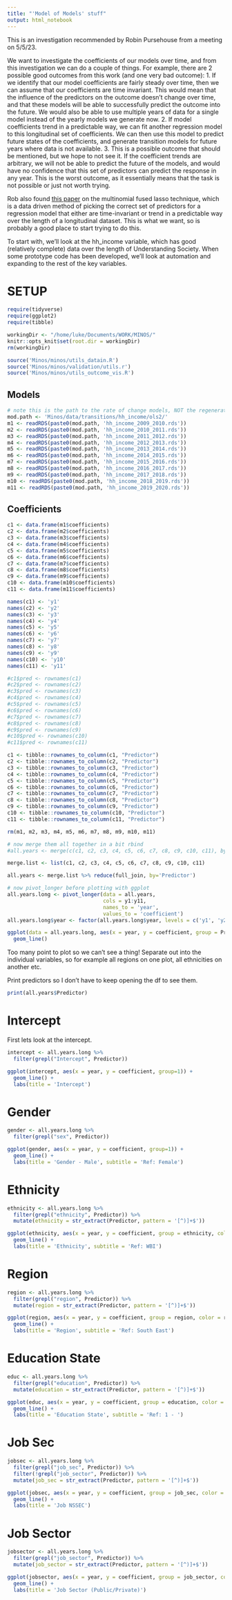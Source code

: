 ```yaml
---
title: "'Model of Models' stuff"
output: html_notebook
---
```


This is an investigation recommended by Robin Pursehouse from a meeting on 5/5/23.

We want to investigate the coefficients of our models over time, and from this investigation we can do a couple of things. For example, there are 2 possible good outcomes from this work (and one very bad outcome):
1. If we identify that our model coefficients are fairly steady over time, then we can assume that our coefficients are time invariant. This would mean that the influence of the predictors on the outcome doesn't change over time, and that these models will be able to successfully predict the outcome into the future. We would also be able to use multiple years of data for a single model instead of the yearly models we generate now.
2. If model coefficients trend in a predictable way, we can fit another regression model to this longitudinal set of coefficients. We can then use this model to predict future states of the coefficients, and generate transition models for future years where data is not available.
3. This is a possible outcome that should be mentioned, but we hope to not see it. If the coefficient trends are arbitrary, we will not be able to predict the future of the models, and would have no confidence that this set of predictors can predict the response in any year. This is the worst outcome, as it essentially means that the task is not possible or just not worth trying.

Rob also found [this paper](https://www.ncbi.nlm.nih.gov/pmc/articles/PMC6599683/) on the multinomial fused lasso technique, which is a data driven method of picking the correct set of predictors for a regression model that either are time-invariant or trend in a predictable way over the length of a longitudinal dataset. This is what we want, so is probably a good place to start trying to do this.

To start with,  we'll look at the hh_income variable, which has good (relatively complete) data over the length of Understanding Society. When some prototype code has been developed, we'll look at automation and expanding to the rest of the key variables.

# SETUP

```r

require(tidyverse)
require(ggplot2)
require(tibble)

workingDir <- "/home/luke/Documents/WORK/MINOS/"
knitr::opts_knit$set(root.dir = workingDir)
rm(workingDir)
```

```r
source('Minos/minos/utils_datain.R')
source('Minos/minos/validation/utils.r')
source('Minos/minos/utils_outcome_vis.R')
```

## Models

```r
# note this is the path to the rate of change models, NOT the regenerative mean effects
mod.path <- 'Minos/data/transitions/hh_income/ols2/'
m1 <- readRDS(paste0(mod.path, 'hh_income_2009_2010.rds'))
m2 <- readRDS(paste0(mod.path, 'hh_income_2010_2011.rds'))
m3 <- readRDS(paste0(mod.path, 'hh_income_2011_2012.rds'))
m4 <- readRDS(paste0(mod.path, 'hh_income_2012_2013.rds'))
m5 <- readRDS(paste0(mod.path, 'hh_income_2013_2014.rds'))
m6 <- readRDS(paste0(mod.path, 'hh_income_2014_2015.rds'))
m7 <- readRDS(paste0(mod.path, 'hh_income_2015_2016.rds'))
m8 <- readRDS(paste0(mod.path, 'hh_income_2016_2017.rds'))
m9 <- readRDS(paste0(mod.path, 'hh_income_2017_2018.rds'))
m10 <- readRDS(paste0(mod.path, 'hh_income_2018_2019.rds'))
m11 <- readRDS(paste0(mod.path, 'hh_income_2019_2020.rds'))
```

## Coefficients

```r
c1 <- data.frame(m1$coefficients)
c2 <- data.frame(m2$coefficients)
c3 <- data.frame(m3$coefficients)
c4 <- data.frame(m4$coefficients)
c5 <- data.frame(m5$coefficients)
c6 <- data.frame(m6$coefficients)
c7 <- data.frame(m7$coefficients)
c8 <- data.frame(m8$coefficients)
c9 <- data.frame(m9$coefficients)
c10 <- data.frame(m10$coefficients)
c11 <- data.frame(m11$coefficients)

names(c1) <- 'y1'
names(c2) <- 'y2'
names(c3) <- 'y3'
names(c4) <- 'y4'
names(c5) <- 'y5'
names(c6) <- 'y6'
names(c7) <- 'y7'
names(c8) <- 'y8'
names(c9) <- 'y9'
names(c10) <- 'y10'
names(c11) <- 'y11'

#c1$pred <- rownames(c1)
#c2$pred <- rownames(c2)
#c3$pred <- rownames(c3)
#c4$pred <- rownames(c4)
#c5$pred <- rownames(c5)
#c6$pred <- rownames(c6)
#c7$pred <- rownames(c7)
#c8$pred <- rownames(c8)
#c9$pred <- rownames(c9)
#c10$pred <- rownames(c10)
#c11$pred <- rownames(c11)

c1 <- tibble::rownames_to_column(c1, "Predictor")
c2 <- tibble::rownames_to_column(c2, "Predictor")
c3 <- tibble::rownames_to_column(c3, "Predictor")
c4 <- tibble::rownames_to_column(c4, "Predictor")
c5 <- tibble::rownames_to_column(c5, "Predictor")
c6 <- tibble::rownames_to_column(c6, "Predictor")
c7 <- tibble::rownames_to_column(c7, "Predictor")
c8 <- tibble::rownames_to_column(c8, "Predictor")
c9 <- tibble::rownames_to_column(c9, "Predictor")
c10 <- tibble::rownames_to_column(c10, "Predictor")
c11 <- tibble::rownames_to_column(c11, "Predictor")

rm(m1, m2, m3, m4, m5, m6, m7, m8, m9, m10, m11)
```

```r
# now merge them all together in a bit rbind
#all.years <- merge(c(c1, c2, c3, c4, c5, c6, c7, c8, c9, c10, c11), by='Predictor')

merge.list <- list(c1, c2, c3, c4, c5, c6, c7, c8, c9, c10, c11)

all.years <- merge.list %>% reduce(full_join, by='Predictor')
```


```r
# now pivot_longer before plotting with ggplot
all.years.long <- pivot_longer(data = all.years,
                               cols = y1:y11,
                               names_to = 'year',
                               values_to = 'coefficient')
all.years.long$year <- factor(all.years.long$year, levels = c('y1', 'y2', 'y3', 'y4', 'y5', 'y6', 'y7', 'y8', 'y9', 'y10', 'y11'))
```



```r
ggplot(data = all.years.long, aes(x = year, y = coefficient, group = Predictor, color = Predictor)) +
  geom_line()
```

Too many point to plot so we can't see a thing! Separate out into the individual variables, so for example all regions on one plot, all ethnicities on another etc.

Print predictors so I don't have to keep opening the df to see them. 

```r
print(all.years$Predictor)
```

# Intercept

First lets look at the intercept.

```r
intercept <- all.years.long %>%
  filter(grepl("Intercept", Predictor))

ggplot(intercept, aes(x = year, y = coefficient, group=1)) +
  geom_line() +
  labs(title = 'Intercept')
```

# Gender

```r
gender <- all.years.long %>%
  filter(grepl("sex", Predictor))

ggplot(gender, aes(x = year, y = coefficient, group=1)) +
  geom_line() +
  labs(title = 'Gender - Male', subtitle = 'Ref: Female')
```

# Ethnicity

```r
ethnicity <- all.years.long %>%
  filter(grepl("ethnicity", Predictor)) %>%
  mutate(ethnicity = str_extract(Predictor, pattern = '[^)]+$'))

ggplot(ethnicity, aes(x = year, y = coefficient, group = ethnicity, color = ethnicity)) +
  geom_line() +
  labs(title = 'Ethnicity', subtitle = 'Ref: WBI')
```

# Region

```r
region <- all.years.long %>%
  filter(grepl("region", Predictor)) %>%
  mutate(region = str_extract(Predictor, pattern = '[^)]+$'))

ggplot(region, aes(x = year, y = coefficient, group = region, color = region)) +
  geom_line() +
  labs(title = 'Region', subtitle = 'Ref: South East')
```

# Education State

```r
educ <- all.years.long %>%
  filter(grepl("education", Predictor)) %>%
  mutate(education = str_extract(Predictor, pattern = '[^)]+$'))

ggplot(educ, aes(x = year, y = coefficient, group = education, color = education)) +
  geom_line() +
  labs(title = 'Education State', subtitle = 'Ref: 1 - ')
```

# Job Sec

```r
jobsec <- all.years.long %>%
  filter(grepl("job_sec", Predictor)) %>%
  filter(!grepl("job_sector", Predictor)) %>%
  mutate(job_sec = str_extract(Predictor, pattern = '[^)]+$'))

ggplot(jobsec, aes(x = year, y = coefficient, group = job_sec, color = job_sec)) +
  geom_line() +
  labs(title = 'Job NSSEC')
```

# Job Sector

```r
jobsector <- all.years.long %>%
  filter(grepl("job_sector", Predictor)) %>%
  mutate(job_sector = str_extract(Predictor, pattern = '[^)]+$'))

ggplot(jobsector, aes(x = year, y = coefficient, group = job_sector, color = job_sector)) +
  geom_line() +
  labs(title = 'Job Sector (Public/Private)')
```

















